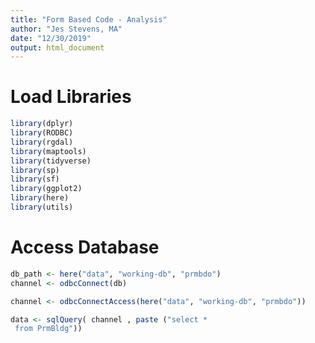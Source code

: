 ```yaml
---
title: "Form Based Code - Analysis"
author: "Jes Stevens, MA"
date: "12/30/2019"
output: html_document
---
```


# Load Libraries 

```r
library(dplyr)
library(RODBC)
library(rgdal)
library(maptools)
library(tidyverse)
library(sp)
library(sf)
library(ggplot2)
library(here)
library(utils)
```

# Access Database

```r
db_path <- here("data", "working-db", "prmbdo")
channel <- odbcConnect(db)
```

```r
channel <- odbcConnectAccess(here("data", "working-db", "prmbdo"))
```

```r
data <- sqlQuery( channel , paste ("select *
 from PrmBldg"))
```

